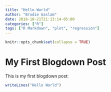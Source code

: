 ```yaml
---
title: "Hello World"
author: "Brodie Gaslam"
date: 2018-10-21T21:13:14-05:00
categories: ["R"]
tags: ["R Markdown", "plot", "regression"]
---
```


```r
knitr::opts_chunk$set(collapse = TRUE)
```

# My First Blogdown Post

This is my first blogdown post:

```r
writeLines("Hello World")
```

